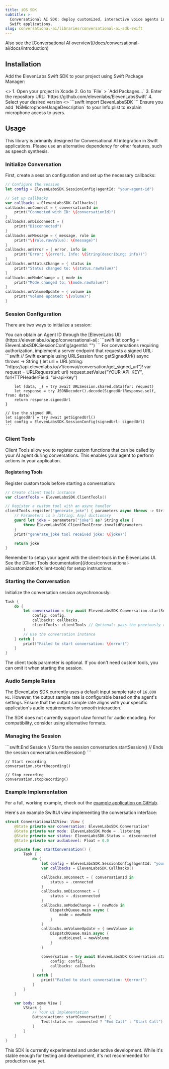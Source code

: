 ```yaml
---
title: iOS SDK
subtitle: >-
  Conversational AI SDK: deploy customized, interactive voice agents in your
  Swift applications.
slug: conversational-ai/libraries/conversational-ai-sdk-swift
---
```



<Info>
  Also see the [Conversational AI
  overview](/docs/conversational-ai/docs/introduction)
</Info>

## Installation

Add the ElevenLabs Swift SDK to your project using Swift Package Manager:

<Steps>
  <Step title="Add the Package Dependency">
  <>
    1. Open your project in Xcode   
    2. Go to `File` > `Add Packages...` 
    3. Enter the repository URL: `https://github.com/elevenlabs/ElevenLabsSwift` 
    4. Select your desired version
  </>

  </Step>
  <Step title="Import the SDK">
   <>
     ```swift 
     import ElevenLabsSDK
      ```
   </>

  </Step>
</Steps>

<Warning>
  Ensure you add `NSMicrophoneUsageDescription` to your Info.plist to explain
  microphone access to users.
</Warning>

## Usage

This library is primarily designed for Conversational AI integration in Swift applications. Please use an alternative dependency for other features, such as speech synthesis.

### Initialize Conversation

First, create a session configuration and set up the necessary callbacks:

```swift
// Configure the session
let config = ElevenLabsSDK.SessionConfig(agentId: "your-agent-id")

// Set up callbacks
var callbacks = ElevenLabsSDK.Callbacks()
callbacks.onConnect = { conversationId in
    print("Connected with ID: \(conversationId)")
}
callbacks.onDisconnect = {
    print("Disconnected")
}
callbacks.onMessage = { message, role in
    print("\(role.rawValue): \(message)")
}
callbacks.onError = { error, info in
    print("Error: \(error), Info: \(String(describing: info))")
}
callbacks.onStatusChange = { status in
    print("Status changed to: \(status.rawValue)")
}
callbacks.onModeChange = { mode in
    print("Mode changed to: \(mode.rawValue)")
}
callbacks.onVolumeUpdate = { volume in
    print("Volume updated: \(volume)")
}
```

### Session Configuration

There are two ways to initialize a session:

<Tabs>
  <Tab title="Using Agent ID">
    You can obtain an Agent ID through the [ElevenLabs UI](https://elevenlabs.io/app/conversational-ai):
    ```swift
    let config = ElevenLabsSDK.SessionConfig(agentId: "<your-agent-id>")
    ```
  </Tab>
  <Tab title="Using Signed URL">
    For conversations requiring authorization, implement a server endpoint that requests a signed URL:
    ```swift
    // Swift example using URLSession
    func getSignedUrl() async throws -> String {
        let url = URL(string: "https://api.elevenlabs.io/v1/convai/conversation/get_signed_url")!
        var request = URLRequest(url: url)
        request.setValue("YOUR-API-KEY", forHTTPHeaderField: "xi-api-key")
        
        let (data, _) = try await URLSession.shared.data(for: request)
        let response = try JSONDecoder().decode(SignedUrlResponse.self, from: data)
        return response.signedUrl
    }

    // Use the signed URL
    let signedUrl = try await getSignedUrl()
    let config = ElevenLabsSDK.SessionConfig(signedUrl: signedUrl)
    ```

  </Tab>
</Tabs>

### Client Tools

Client Tools allow you to register custom functions that can be called by your AI agent during conversations. This enables your agent to perform actions in your application.

#### Registering Tools

Register custom tools before starting a conversation:

```swift
// Create client tools instance
var clientTools = ElevenLabsSDK.ClientTools()

// Register a custom tool with an async handler
clientTools.register("generate_joke") { parameters async throws -> String? in
    // Parameters is a [String: Any] dictionary
    guard let joke = parameters["joke"] as? String else {
        throw ElevenLabsSDK.ClientToolError.invalidParameters
    }
    print("generate_joke tool received joke: \(joke)")

    return joke
}
```

<Info>
  Remember to setup your agent with the client-tools in the ElevenLabs UI. See
  the [Client Tools
  documentation](/docs/conversational-ai/customization/client-tools) for setup
  instructions.
</Info>

### Starting the Conversation

Initialize the conversation session asynchronously:

```swift
Task {
    do {
        let conversation = try await ElevenLabsSDK.Conversation.startSession(
            config: config,
            callbacks: callbacks,
            clientTools: clientTools // Optional: pass the previously configured client tools
        )
        // Use the conversation instance
    } catch {
        print("Failed to start conversation: \(error)")
    }
}
```

<Note>
  The client tools parameter is optional. If you don't need custom tools, you
  can omit it when starting the session.
</Note>

### Audio Sample Rates

The ElevenLabs SDK currently uses a default input sample rate of `16,000 Hz`. However, the output sample rate is configurable based on the agent's settings. Ensure that the output sample rate aligns with your specific application's audio requirements for smooth interaction.

<Note>

The SDK does not currently support ulaw format for audio encoding. For compatibility, consider using alternative formats.

</Note>

### Managing the Session

<CodeGroup>
  ```swift:End Session
  // Starts the session
  conversation.startSession()
  // Ends the session
  conversation.endSession()
  ```

```swift:Recording Controls
// Start recording
conversation.startRecording()

// Stop recording
conversation.stopRecording()
```

</CodeGroup>

### Example Implementation

For a full, working example, check out the [example application on GitHub](https://github.com/elevenlabs/elevenlabs-examples/tree/main/examples/conversational-ai/swift).

Here's an example SwiftUI view implementing the conversation interface:

```swift
struct ConversationalAIView: View {
    @State private var conversation: ElevenLabsSDK.Conversation?
    @State private var mode: ElevenLabsSDK.Mode = .listening
    @State private var status: ElevenLabsSDK.Status = .disconnected
    @State private var audioLevel: Float = 0.0

    private func startConversation() {
        Task {
            do {
                let config = ElevenLabsSDK.SessionConfig(agentId: "your-agent-id")
                var callbacks = ElevenLabsSDK.Callbacks()

                callbacks.onConnect = { conversationId in
                    status = .connected
                }
                callbacks.onDisconnect = {
                    status = .disconnected
                }
                callbacks.onModeChange = { newMode in
                    DispatchQueue.main.async {
                        mode = newMode
                    }
                }
                callbacks.onVolumeUpdate = { newVolume in
                    DispatchQueue.main.async {
                        audioLevel = newVolume
                    }
                }

                conversation = try await ElevenLabsSDK.Conversation.startSession(
                    config: config,
                    callbacks: callbacks
                )
            } catch {
                print("Failed to start conversation: \(error)")
            }
        }
    }

    var body: some View {
        VStack {
            // Your UI implementation
            Button(action: startConversation) {
                Text(status == .connected ? "End Call" : "Start Call")
            }
        }
    }
}
```

<Note>
  This SDK is currently experimental and under active development. While it's
  stable enough for testing and development, it's not recommended for production
  use yet.
</Note>
